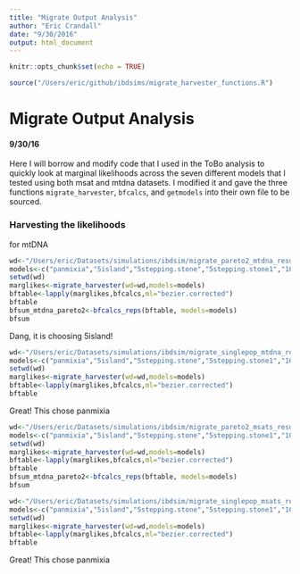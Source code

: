 ```yaml
---
title: "Migrate Output Analysis"
author: "Eric Crandall"
date: "9/30/2016"
output: html_document
---
```


```r
knitr::opts_chunk$set(echo = TRUE)

source("/Users/eric/github/ibdsims/migrate_harvester_functions.R")
```

# Migrate Output Analysis
#### 9/30/16
Here I will borrow and modify code that I used in the ToBo analysis to quickly look at marginal likelihoods across the seven different models that I tested using both msat and mtdna datasets. I modified it and gave the three functions `migrate_harvester`, `bfcalcs`, and `getmodels` into their own file to be sourced.

### Harvesting the likelihoods
for mtDNA
```r
wd<-"/Users/eric/Datasets/simulations/ibdsim/migrate_pareto2_mtdna_results"
models<-c("panmixia","5island","5stepping.stone","5stepping.stone1","10island","10stepping.stone","10stepping.stone1")
setwd(wd)
marglikes<-migrate_harvester(wd=wd,models=models)
bftable<-lapply(marglikes,bfcalcs,ml="bezier.corrected")
bftable
bfsum_mtdna_pareto2<-bfcalcs_reps(bftable, models=models)
bfsum

```
Dang, it is choosing 5island!


```r
wd<-"/Users/eric/Datasets/simulations/ibdsim/migrate_singlepop_mtdna_results"
models<-c("panmixia","5island","5stepping.stone","5stepping.stone1","10island","10stepping.stone","10stepping.stone1")
setwd(wd)
marglikes<-migrate_harvester(wd=wd,models=models)
bftable<-lapply(marglikes,bfcalcs,ml="bezier.corrected")
bftable


```
Great! This chose panmixia

```r
wd<-"/Users/eric/Datasets/simulations/ibdsim/migrate_pareto2_msats_results"
models<-c("panmixia","5island","5stepping.stone","5stepping.stone1","10island","10stepping.stone","10stepping.stone1")
setwd(wd)
marglikes<-migrate_harvester(wd=wd,models=models)
bftable<-lapply(marglikes,bfcalcs,ml="bezier.corrected")
bftable
bfsum_mtdna_pareto2<-bfcalcs_reps(bftable, models=models)
bfsum

```





```r
wd<-"/Users/eric/Datasets/simulations/ibdsim/migrate_singlepop_msats_results"
models<-c("panmixia","5island","5stepping.stone","5stepping.stone1","10island","10stepping.stone","10stepping.stone1")
setwd(wd)
marglikes<-migrate_harvester(wd=wd,models=models)
bftable<-lapply(marglikes,bfcalcs,ml="bezier.corrected")
bftable


```
Great! This chose panmixia